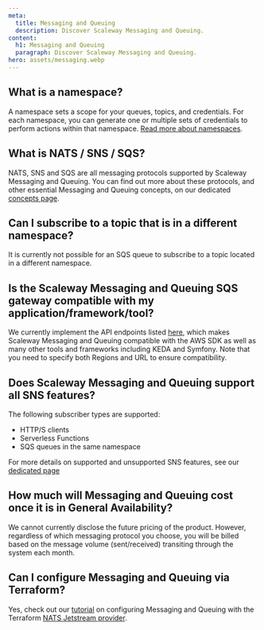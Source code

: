 ```yaml
---
meta:
  title: Messaging and Queuing
  description: Discover Scaleway Messaging and Queuing.
content:
  h1: Messaging and Queuing
  paragraph: Discover Scaleway Messaging and Queuing.
hero: assets/messaging.webp
---
```


## What is a namespace?

A namespace sets a scope for your queues, topics, and credentials. For each namespace, you can generate one or multiple sets of credentials to perform actions within that namespace. [Read more about namespaces](/serverless/messaging/concepts/#namespace).

## What is NATS / SNS / SQS?

NATS, SNS and SQS are all messaging protocols supported by Scaleway Messaging and Queuing. You can find out more about these protocols, and other essential Messaging and Queuing concepts, on our dedicated [concepts page](/serverless/messaging/concepts/).

## Can I subscribe to a topic that is in a different namespace?

It is currently not possible for an SQS queue to subscribe to a topic located in a different namespace.

## Is the Scaleway Messaging and Queuing SQS gateway compatible with my application/framework/tool?

We currently implement the API endpoints listed [here](/serverless/messaging/reference-content/sqs-support/), which makes Scaleway Messaging and Queuing compatible with the AWS SDK as well as many other tools and frameworks including KEDA and Symfony. Note that you need to specify both Regions and URL to ensure compatibility.

## Does Scaleway Messaging and Queuing support all SNS features?

The following subscriber types are supported:
- HTTP/S clients
- Serverless Functions
- SQS queues in the same namespace

For more details on supported and unsupported SNS features, see our [dedicated page](/serverless/messaging/reference-content/sns-support/)

## How much will Messaging and Queuing cost once it is in General Availability?

We cannot currently disclose the future pricing of the product. However, regardless of which messaging protocol you choose, you will be billed based on the message volume (sent/received) transiting through the system each month.

## Can I configure Messaging and Queuing via Terraform?

Yes, check out our [tutorial](https://registry.terraform.io/providers/scaleway/scaleway/latest/docs/guides/mnq_with_nats_terraform_provider) on configuring Messaging and Queuing with the Terraform [NATS Jetstream provider](https://registry.terraform.io/providers/nats-io/jetstream/latest/docs).

